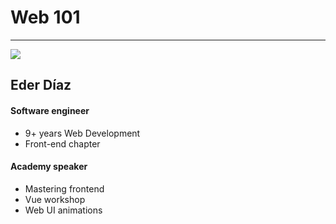 
# Web 101

---


<!-- this will go in the left part of the slide... -->

![](./slides/images/speaker.jpeg)

<!-- ... the rest goes to the right -->

## Eder Díaz

#### Software engineer

- 9+ years Web Development
- Front-end chapter

#### Academy speaker

- Mastering frontend
- Vue workshop
- Web UI animations
